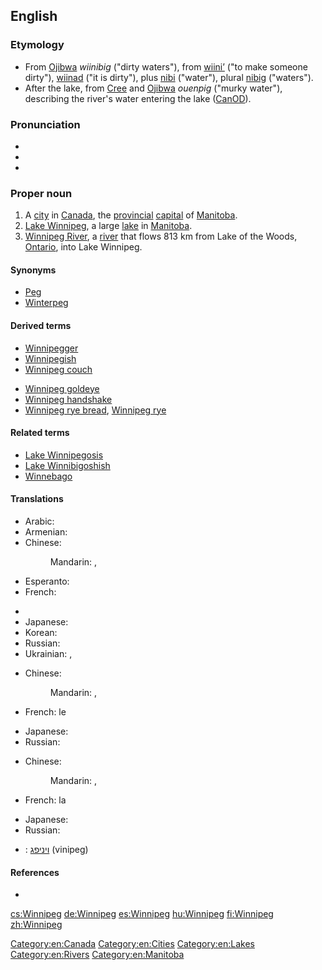 {{wikipedia|Winnipeg, Manitoba}}
==English==

===Etymology===
* From [[Ojibwa]] ''wiinibig'' ("dirty waters"), from [[wiini'|wiini’]] ("to make someone dirty"), [[wiinad]] ("it is dirty"), plus [[nibi]] ("water"), plural [[nibi|nibig]] ("waters").
* After the lake, from [[Cree]] and [[Ojibwa]] ''ouenpig'' ("murky water"), describing the river's water entering the lake ([[CanOD]]).

===Pronunciation===
* {{IPA|/ˈwɪnəˈpɛɡ/|lang=en}}
* {{hyphenation|Win|ni|peg|lang=en}}
* {{audio|en-ca-Winnipeg.ogg|Audio (CA)|lang=en}}

===Proper noun===
{{en-proper noun}}

# A [[city]] in [[Canada]],  the [[provincial]] [[capital]] of [[Manitoba]].
# [[Lake Winnipeg]], a large [[lake]] in [[Manitoba]].
# [[Winnipeg River]], a [[river]] that flows 813 km from Lake of the Woods, [[Ontario]], into Lake Winnipeg.

====Synonyms====
* [[Peg]] {{qualifier|slang}}
* [[Winterpeg]] {{qualifier|jocular}}

====Derived terms====
{{rel-top|terms derived from "Winnipeg"}}
* [[Winnipegger]]
* [[Winnipegish]]
* [[Winnipeg couch]]
{{rel-mid}}
* [[Winnipeg goldeye]]
* [[Winnipeg handshake]]
* [[Winnipeg rye bread]], [[Winnipeg rye]]
{{rel-bottom}}

====Related terms====
* [[Lake Winnipegosis]]
* [[Lake Winnibigoshish]]
* [[Winnebago]]

====Translations====
{{trans-top|capital of Manitoba}}
* Arabic: {{t|ar|وينيبيغ|m|tr=winipiigh|sc=Arab}}
* Armenian: {{t|hy|Վինիպեգ|sc=Armn}}
* Chinese:
*: Mandarin: {{t|cmn|溫尼伯|sc=Hani}}, {{t+|cmn|温尼伯|tr=Wēnníbó|sc=Hani}}
* Esperanto: {{t|eo|Vinipego}}
* French: {{t|fr|Winnipeg}}
{{trans-mid}}
* {{trreq|Georgian}}
* Japanese: {{t|ja|ウィニペグ|tr=Winipegu}}
* Korean: {{t|ko|위니펙|tr=Winipek|sc=Kore}}
* Russian: {{t|ru|Виннипег|m|tr=Vínnipeg}}
* Ukrainian: {{t|uk|Вінніпег|m|tr=Vinnipeh}}, {{t|uk|Вінніпеґ|m|tr=Vinnipeg}}
{{trans-bottom}}

{{trans-top|lake}}
* Chinese:
*: Mandarin: {{t|cmn|溫尼伯湖|sc=Hani}}, {{t|cmn|温尼伯湖|tr=Wēnníbó Hú|sc=Hani}}
* French: le {{t|fr|lac Winnipeg|m}}
{{trans-mid}}
* Japanese: {{t|ja|ウィニペグ湖|tr=Winipegu-ko}}
* Russian: {{t|ru|Виннипег|m|tr=Vínnipeg}}
{{trans-bottom}}

{{trans-top|river}}
* Chinese:
*: Mandarin: {{t|cmn|溫尼伯河|sc=Hani}}, {{t|cmn|温尼伯河|tr=Wēnníbó Hé|sc=Hani}}
* French: la {{t|fr|rivière Winnipeg|f}}
{{trans-mid}}
* Japanese: {{t|ja|ウィニペグ川|tr=Winipegu-gawa|sc=Jpan}}
* Russian: {{t|ru|Виннипег|m|tr=Vínnipeg}}
{{trans-bottom}}

{{checktrans-top}}
* {{ttbc|he}}: [[ויניפג]]  (vinipeg)
{{trans-mid}}
{{trans-bottom}}

====References====
* {{R:Canadian Oxford 2004}}

[[Category:en:Canada]]
[[Category:en:Cities]]
[[Category:en:Lakes]]
[[Category:en:Rivers]]
[[Category:en:Manitoba]]

[[cs:Winnipeg]]
[[de:Winnipeg]]
[[es:Winnipeg]]
[[hu:Winnipeg]]
[[fi:Winnipeg]]
[[zh:Winnipeg]]